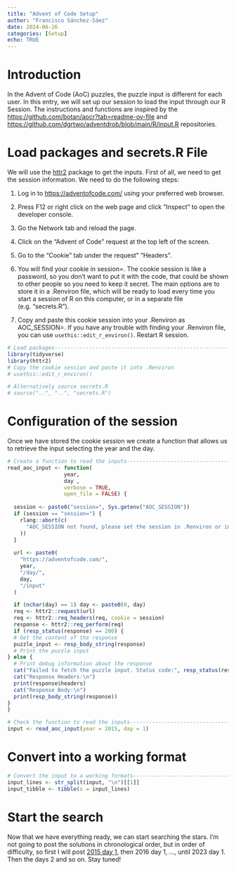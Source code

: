 ```yaml
---
title: "Advent of Code Setup"
author: "Francisco Sánchez-Sáez"
date: 2024-06-26
categories: [Setup]
echo: TRUE
---
```


# Introduction

In the Advent of Code (AoC) puzzles, the puzzle input is different for each user. In this entry, we will set up our session to load the input through our R Session. The instructions and functions are inspired by the <https://github.com/botan/aocr?tab=readme-ov-file> and <https://github.com/dgrtwo/adventdrob/blob/main/R/input.R> repositories.

# Load packages and secrets.R File

We will use the [httr2](https://httr2.r-lib.org/) package to get the inputs. First of all, we need to get the session information. We need to do the following steps:

1. Log in to <https://adventofcode.com/> using your preferred web browser.

2. Press F12 or right click on the web page and click “Inspect” to open the developer console.

3. Go the Network tab and reload the page.

4. Click on the “Advent of Code” request at the top left of the screen.

5. Go to the "Cookie" tab under the request" "Headers".

6. You will find your cookie in session=<copy here>. The cookie session is like a password, so you don't want to put it with the code, that could be shown to other people so you need to keep it secret. The main options are to store it in a .Renviron file, which will be ready to load every time you start a session of R on this computer, or in a separate file (e.g. "secrets.R").

7. Copy and paste this cookie session into your .Renviron as AOC_SESSION=<paste here>. If you have any trouble with finding your .Renviron file, you can use `usethis::edit_r_environ()`. Restart R session.

```r
# Load packages--------------------------------------------------------------
library(tidyverse)
library(httr2)
# Copy the cookie session and paste it into .Renviron
# usethis::edit_r_environ()

# Alternatively source secrets.R
# source("..", "..", "secrets.R")

```

# Configuration of the session

Once we have stored the cookie session we create a function that allows us to retrieve the input selecting the year and the day.

```r
# Create a function to read the inputs---------------------------------------
read_aoc_input <- function(
                  year,
                  day ,
                  verbose = TRUE,
                  open_file = FALSE) {
  
  session <- paste0("session=", Sys.getenv("AOC_SESSION"))
  if (session == "session=") {
    rlang::abort(c(
      "AOC_SESSION not found, please set the session in .Renviron or in secrets.R",
    ))
  }
  
  url <- paste0(
    "https://adventofcode.com/",
    year,
    "/day/",
    day,
    "/input"
  )

  if (nchar(day) == 1) day <- paste0(0, day)
  req <- httr2::request(url)
  req <- httr2::req_headers(req, cookie = session)
  response <- httr2::req_perform(req)
  if (resp_status(response) == 200) {
  # Get the content of the response
  puzzle_input <- resp_body_string(response)
  # Print the puzzle input
} else {
  # Print debug information about the response
  cat("Failed to fetch the puzzle input. Status code:", resp_status(response), "\n")
  cat("Response Headers:\n")
  print(response$headers)
  cat("Response Body:\n")
  print(resp_body_string(response))
}
}

```

```r
# Check the function to read the inputs--------------------------------------
input <- read_aoc_input(year = 2015, day = 1)

```

# Convert into a working format

```r
# Convert the input to a working formats--------------------------------------
input_lines <- str_split(input, "\n")[[1]]
input_tibble <- tibble(x = input_lines)

```

# Start the search

Now that we have everything ready, we can start searching the stars. I'm not going to post the solutions in chronological order, but in order of difficulty, so first I will post [2015 day 1](AoC_2015_01.qmd), then 2016 day 1, ..., until 2023 day 1. Then the days 2 and so on. Stay tuned!
